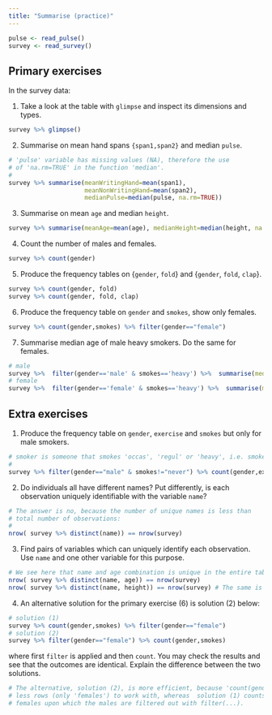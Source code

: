 ```yaml
---
title: "Summarise (practice)"
---
```


```r
pulse <- read_pulse() 
survey <- read_survey()
```

## Primary exercises

In the survey data:  

1. Take a look at the table with `glimpse` and inspect its dimensions and types.

```r
survey %>% glimpse()
```

2. Summarise on mean hand spans `{span1,span2}` and  median `pulse`.

```r
# 'pulse' variable has missing values (NA), therefore the use 
# of 'na.rm=TRUE' in the function 'median'.
#
survey %>% summarise(meanWritingHand=mean(span1), 
                     meanNonWritingHand=mean(span2), 
                     medianPulse=median(pulse, na.rm=TRUE))
```

3. Summarise on mean `age` and median `height`.

```r
survey %>% summarise(meanAge=mean(age), medianHeight=median(height, na.rm=TRUE))
```

4. Count the number of males and females.

```r
survey %>% count(gender)
```

5. Produce the frequency tables on {`gender`, `fold`} and  {`gender`, `fold`, `clap`}.

```r
survey %>% count(gender, fold)
survey %>% count(gender, fold, clap)

```

6. Produce the frequency table on `gender` and `smokes`,  show only females. 

```r
survey %>% count(gender,smokes) %>% filter(gender=="female") 
```

7. Summarise median age of male heavy smokers. Do the same for females.

```r
# male
survey %>%  filter(gender=='male' & smokes=='heavy') %>%  summarise(median_age=median(age))
# female
survey %>%  filter(gender=='female' & smokes=='heavy') %>%  summarise(median_age=median(age))
```



## Extra exercises


1. Produce the frequency table on `gender`, `exercise` and `smokes` but only for male smokers.

```r
# smoker is someone that smokes 'occas', 'regul' or 'heavy', i.e. smokes !='never'
#
survey %>% filter(gender=="male" & smokes!="never") %>% count(gender,exercise, smokes)
```

2. Do individuals all have different names? Put differently, is each observation uniquely identifiable with the variable `name`?

```r
# The answer is no, because the number of unique names is less than 
# total number of observations:
#
nrow( survey %>% distinct(name)) == nrow(survey)
```

3. Find pairs of variables which can uniquely identify each observation. Use `name` and one other variable for this purpose.

```r
# We see here that name and age combination is unique in the entire table.
nrow( survey %>% distinct(name, age)) == nrow(survey)
nrow( survey %>% distinct(name, height)) == nrow(survey) # The same is true for name and height
```


4. An alternative solution for the primary exercise (6) is solution (2) below:


```r
# solution (1)
survey %>% count(gender,smokes) %>% filter(gender=="female") 
# solution (2)
survey %>% filter(gender=="female") %>% count(gender,smokes)
```

where first `filter` is applied and then `count`. You may check the results and see that the outcomes are identical.
Explain the difference between the two solutions.

```r
# The alternative, solution (2), is more efficient, because 'count(gender, smokes)' has 
# less rows (only 'females') to work with, whereas  solution (1) counts both males and 
# females upon which the males are filtered out with filter(...).
```


